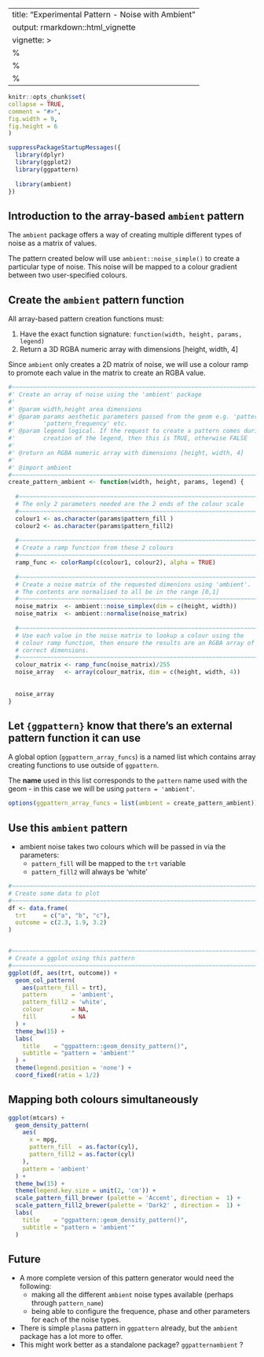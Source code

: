 
---
title: "Experimental Pattern - Noise with Ambient"
output: rmarkdown::html_vignette
vignette: >
  %\VignetteIndexEntry{Experimental Pattern - Noise with Ambient}
  %\VignetteEngine{knitr::rmarkdown}
  %\VignetteEncoding{UTF-8}
---
  
```r
knitr::opts_chunk$set(
collapse = TRUE,
comment = "#>",
fig.width = 9,
fig.height = 6
)
```

```r
suppressPackageStartupMessages({
  library(dplyr)
  library(ggplot2)
  library(ggpattern)
  
  library(ambient)
})
```


Introduction to the array-based `ambient` pattern
------------------------------------------------------------------------------

The `ambient` package offers a way of creating multiple different types of 
noise as a matrix of values.

The pattern created below will use `ambient::noise_simple()` to create a particular 
type of noise.  This noise will be mapped to a colour gradient between two
user-specified colours.


Create the `ambient` pattern function
------------------------------------------------------------------------------

All array-based pattern creation functions must:

1. Have the exact function signature: `function(width, height, params, legend)`
2. Return a 3D RGBA numeric array with dimensions [height, width, 4]


Since `ambient` only creates a 2D matrix of noise, we will use a colour ramp to
promote each value in the matrix to create an RGBA value.


```r
#~~~~~~~~~~~~~~~~~~~~~~~~~~~~~~~~~~~~~~~~~~~~~~~~~~~~~~~~~~~~~~~~~~~~~~~~~~~~~
#' Create an array of noise using the 'ambient' package
#'
#' @param width,height area dimensions
#' @param params aesthetic parameters passed from the geom e.g. 'pattern_fill', 
#'        'pattern_frequency' etc.
#' @param legend logical. If the request to create a pattern comes during 
#'        creation of the legend, then this is TRUE, otherwise FALSE
#'
#' @return an RGBA numeric array with dimensions [height, width, 4]
#'
#' @import ambient
#~~~~~~~~~~~~~~~~~~~~~~~~~~~~~~~~~~~~~~~~~~~~~~~~~~~~~~~~~~~~~~~~~~~~~~~~~~~~~
create_pattern_ambient <- function(width, height, params, legend) {
  
  #~~~~~~~~~~~~~~~~~~~~~~~~~~~~~~~~~~~~~~~~~~~~~~~~~~~~~~~~~~~~~~~~~~~~~~~~~~~
  # The only 2 parameters needed are the 2 ends of the colour scale
  #~~~~~~~~~~~~~~~~~~~~~~~~~~~~~~~~~~~~~~~~~~~~~~~~~~~~~~~~~~~~~~~~~~~~~~~~~~~
  colour1 <- as.character(params$pattern_fill )
  colour2 <- as.character(params$pattern_fill2)
  
  #~~~~~~~~~~~~~~~~~~~~~~~~~~~~~~~~~~~~~~~~~~~~~~~~~~~~~~~~~~~~~~~~~~~~~~~~~~~
  # Create a ramp function from these 2 colours
  #~~~~~~~~~~~~~~~~~~~~~~~~~~~~~~~~~~~~~~~~~~~~~~~~~~~~~~~~~~~~~~~~~~~~~~~~~~~
  ramp_func <- colorRamp(c(colour1, colour2), alpha = TRUE)
  
  #~~~~~~~~~~~~~~~~~~~~~~~~~~~~~~~~~~~~~~~~~~~~~~~~~~~~~~~~~~~~~~~~~~~~~~~~~~~
  # Create a noise matrix of the requested dimenions using 'ambient'.
  # The contents are normalised to all be in the range [0,1]
  #~~~~~~~~~~~~~~~~~~~~~~~~~~~~~~~~~~~~~~~~~~~~~~~~~~~~~~~~~~~~~~~~~~~~~~~~~~~
  noise_matrix  <- ambient::noise_simplex(dim = c(height, width))
  noise_matrix  <- ambient::normalise(noise_matrix)
  
  #~~~~~~~~~~~~~~~~~~~~~~~~~~~~~~~~~~~~~~~~~~~~~~~~~~~~~~~~~~~~~~~~~~~~~~~~~~~
  # Use each value in the noise matrix to lookup a colour using the 
  # colour ramp function, then ensure the results are an RGBA array of the
  # correct dimensions.
  #~~~~~~~~~~~~~~~~~~~~~~~~~~~~~~~~~~~~~~~~~~~~~~~~~~~~~~~~~~~~~~~~~~~~~~~~~~~
  colour_matrix <- ramp_func(noise_matrix)/255
  noise_array   <- array(colour_matrix, dim = c(height, width, 4))
  
  
  noise_array
}
```


Let `{ggpattern}` know that there's an external pattern function it can use
------------------------------------------------------------------------------

A global option (`ggpattern_array_funcs`) is a named list which contains 
array creating functions to use outside of `ggpattern`.

The **name** used in this list corresponds to the `pattern` name used with 
the geom - in this case we will be using `pattern = 'ambient'`.


```r
options(ggpattern_array_funcs = list(ambient = create_pattern_ambient))
```


Use this `ambient` pattern
------------------------------------------------------------------------------

* ambient noise takes two colours which will be passed in via the parameters:
    * `pattern_fill` will be mapped to the `trt` variable
    * `pattern_fill2` will always be 'white'

```r
#~~~~~~~~~~~~~~~~~~~~~~~~~~~~~~~~~~~~~~~~~~~~~~~~~~~~~~~~~~~~~~~~~~~~~~~~~~~~~
# Create some data to plot
#~~~~~~~~~~~~~~~~~~~~~~~~~~~~~~~~~~~~~~~~~~~~~~~~~~~~~~~~~~~~~~~~~~~~~~~~~~~~~
df <- data.frame(
  trt     = c("a", "b", "c"), 
  outcome = c(2.3, 1.9, 3.2)
)


#~~~~~~~~~~~~~~~~~~~~~~~~~~~~~~~~~~~~~~~~~~~~~~~~~~~~~~~~~~~~~~~~~~~~~~~~~~~~~
# Create a ggplot using this pattern
#~~~~~~~~~~~~~~~~~~~~~~~~~~~~~~~~~~~~~~~~~~~~~~~~~~~~~~~~~~~~~~~~~~~~~~~~~~~~~
ggplot(df, aes(trt, outcome)) +
  geom_col_pattern(
    aes(pattern_fill = trt),
    pattern       = 'ambient', 
    pattern_fill2 = 'white',
    colour        = NA, 
    fill          = NA
  ) +
  theme_bw(15) +
  labs(
    title    = "ggpattern::geom_density_pattern()",
    subtitle = "pattern = 'ambient'"
  ) +
  theme(legend.position = 'none') +
  coord_fixed(ratio = 1/2)
```



Mapping both colours simultaneously
------------------------------------------------------------------------------

```r
ggplot(mtcars) +
  geom_density_pattern(
    aes(
      x = mpg, 
      pattern_fill  = as.factor(cyl), 
      pattern_fill2 = as.factor(cyl)
    ), 
    pattern = 'ambient'
  ) +
  theme_bw(15) +
  theme(legend.key.size = unit(2, 'cm')) + 
  scale_pattern_fill_brewer (palette = 'Accent', direction =  1) + 
  scale_pattern_fill2_brewer(palette = 'Dark2' , direction =  1) + 
  labs(
    title    = "ggpattern::geom_density_pattern()",
    subtitle = "pattern = 'ambient'"
  ) 
```



Future
------------------------------------------------------------------------------

* A more complete version of this pattern generator would need the following:
    * making all the different `ambient` noise types available (perhaps through `pattern_name`)
    * being able to configure the frequence, phase and other parameters for 
      each of the noise types.
* There is simple `plasma` pattern in `ggpattern` already, but the `ambient` 
  package has a lot more to offer.
* This might work better as a standalone package?  `ggpatternambient` ?














